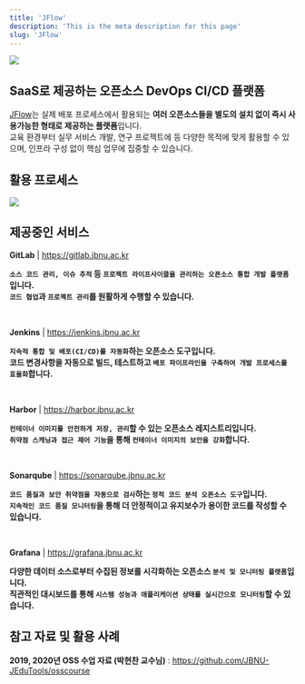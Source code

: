 ```yaml
---
title: 'JFlow'
description: 'This is the meta description for this page'
slug: 'JFlow'
---
```



[<img src="./JFlow/images/jflow-logo-fix.png" width="auto" height="auto"/>](https://jflow.jbnu.ac.kr)

## SaaS로 제공하는 오픈소스 DevOps CI/CD 플랫폼

[JFlow](https://jflow.jbnu.ac.kr/)는 실제 배포 프로세스에서 활용되는 **여러 오픈소스들을 별도의 설치 없이 즉시 사용가능한 형태로 제공하는 플랫폼**입니다.<br/>
교육 환경부터 실무 서비스 개발, 연구 프로젝트에 등 다양한 목적에 맞게 활용할 수 있으며, 인프라 구성 없이 핵심 업무에 집중할 수 있습니다.

## 활용 프로세스

<img src="./JFlow/images/jflow-archi.png" width="auto" height="auto"/><br/>

## 제공중인 서비스

**GitLab** | https://gitlab.jbnu.ac.kr

**`소스 코드 관리, 이슈 추적` 등 `프로젝트 라이프사이클을 관리하는 오픈소스 통합 개발 플랫폼`입니다.** <br/>
**`코드 협업`과 `프로젝트 관리`를 원활하게 수행할 수 있습니다.**

<br/>

**Jenkins** | https://jenkins.jbnu.ac.kr

**`지속적 통합 및 배포(CI/CD)를 자동화`하는 오픈소스 도구입니다.** <br/>
**코드 변경사항을 자동으로 빌드, 테스트하고 `배포 파이프라인을 구축하여 개발 프로세스를 효율화`합니다.**

<br/>

**Harbor** | https://harbor.jbnu.ac.kr

**`컨테이너 이미지를 안전하게 저장, 관리`할 수 있는 오픈소스 레지스트리입니다.** <br/>
**`취약점 스캐닝과 접근 제어 기능`을 통해 `컨테이너 이미지의 보안을 강화`합니다.**

<br/>

**Sonarqube** | https://sonarqube.jbnu.ac.kr

**`코드 품질과 보안 취약점을 자동으로 검사`하는 `정적 코드 분석 오픈소스 도구`입니다.** <br/>
**`지속적인 코드 품질 모니터링`을 통해 더 안정적이고 유지보수가 용이한 코드를 작성할 수 있습니다.**

<br/>

**Grafana** | https://grafana.jbnu.ac.kr

**다양한 데이터 소스로부터 수집된 정보를 시각화하는 오픈소스 `분석 및 모니터링 플랫폼`입니다.** <br/>
**직관적인 대시보드를 통해 `시스템 성능과 애플리케이션 상태를 실시간으로 모니터링`할 수 있습니다.**

## 참고 자료 및 활용 사례

**2019, 2020년 OSS 수업 자료 (박현찬 교수님)** : https://github.com/JBNU-JEduTools/osscourse
